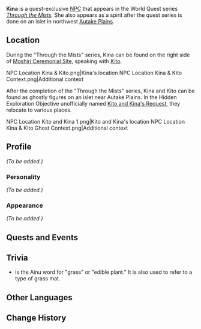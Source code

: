 {{Meta
<!-- REMOVE THIS TEMPLATE AFTER ADDING MISSING INFO -->
|missing_NPC_profile  = yes
}}
{{Character Infobox
|type             = Quest NPC
|deceased         = Past
|image            = NPC Kina.png
|realname         = 
|region           = Inazuma
|affiliation      = Thunderbird Civilization
|title            = 
|voiceEN          = 
|voiceCN          = 
|voiceJP          = 
}}
'''Kina''' {{Lang|ja=キナ}} is a quest-exclusive [[NPC]] that appears in the World Quest series ''[[Through the Mists]].'' She also appears as a spirit after the quest series is done on an islet in northwest [[Autake Plains]].

==Location==
During the "Through the Mists" series, Kina can be found on the right side of [[Moshiri Ceremonial Site]], speaking with [[Kito]].
<gallery>
NPC Location Kina & Kito.png|Kina's location
NPC Location Kina & Kito Context.png|Additional context
</gallery>

After the completion of the "Through the Mists" series, Kina and Kito can be found as ghostly figures on an islet near Autake Plains. In the Hidden Exploration Objective unofficially named [[Kito and Kina's Request]], they relocate to various places.
<gallery>
NPC Location Kito and Kina 1.png|Kito and Kina's location
NPC Location Kina & Kito Ghost Context.png|Additional context
</gallery>

==Profile==
<!-- detailed story/lore information goes here -->
''(To be added.)''

===Personality===
''(To be added.)''

===Appearance===
''(To be added.)''

==Quests and Events==
{{Quests and Events}}

==Trivia==
* {{Lang|"Kina"|ain=キナ|ain_rm=kina}} is the Ainu word for "grass" or "edible plant." It is also used to refer to a type of grass mat.

==Other Languages==
{{Other Languages
|default_hidden = 1
|en      = Kina
|zhs     = 木奈
|zhs_rm  = Mùnài
|zht     = 木奈
|zht_rm  = Mùnài
|ja      = キナ
|ja_rm   = Kina
|ko      = 키나
|ko_rm   = Kina
|es      = Kina
|fr      = Kina
|ru      = Кина
|th      = Kina
|vi      = Kina
|de      = Kina
|id      = Kina
|pt      = Kina
|tr      = Kina
|it      = Kina
}}

==Change History==
{{Change History|2.2}}
<!--
==References==
{{Reflist}}-->